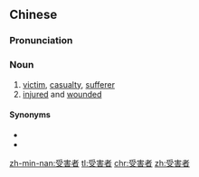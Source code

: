==Chinese==
{{zh-forms|type=21}}

===Pronunciation===
{{zh-pron
|m=shòuhàizhě
|c=sau6 hoi6 ze2
|mn=siū-hāi-chiá
|cat=n
}}

===Noun===
{{zh-noun}}

# [[victim]], [[casualty]], [[sufferer]]
# [[injured]] and [[wounded]]

====Synonyms====
* {{zh-l|遇難者}}
* {{zh-l|傷員}}

[[zh-min-nan:受害者]]
[[tl:受害者]]
[[chr:受害者]]
[[zh:受害者]]